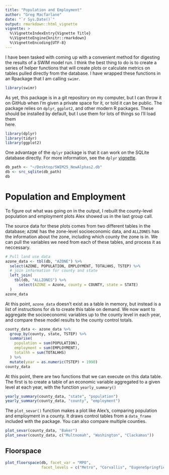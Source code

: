 ```yaml
---
title: "Population and Employment"
author: "Greg Macfarlane"
date: "`r Sys.Date()`"
output: rmarkdown::html_vignette
vignette: >
  %\VignetteIndexEntry{Vignette Title}
  %\VignetteEngine{knitr::rmarkdown}
  %\VignetteEncoding{UTF-8}
---
```


I have been tasked with coming up with a convenient method for digesting the 
results of a SWIM model run. I think the best thing to do is to create a series
of helper functions that will create plots or calculate metrics on tables pulled
directly from the database. I have wrapped these functions in an Rpackage that
I am calling `swimr`. 


```r
library(swimr)
```

As yet, this package is in a git repository on my computer, but I can throw it 
on GitHub when I'm given a private space for it, or told it can be public. The
package relies on `dplyr`, `ggplot2`, and other modern R packages. These should 
be installed by default, but I use them for lots of things so I'll load them   
here.

```r
library(dplyr)
library(tidyr)
library(ggplot2)
```

One advantage of the `dplyr` package is that it can work on the SQLite database
directly. For more information, see the `dplyr`
[vignette](http://cran.r-project.org/web/packages/dplyr/vignettes/databases.html).

```r
db_path <- "~/Desktop/SWIM25_NewAlphas2.db"
db <- src_sqlite(db_path)
db
```


# Population and Employment
To figure out what was going on in the output, I rebuilt the county-level
population and employment plots Alex showed us in the last group call.

The source data for these plots comes from two different tables in the database;
`AZONE` has the zone-level socioeconomic data, and `ALLZONES` has the
information about the zone, including which county the zone is in. We can pull
the variables we need from each of these tables, and process it as neccessary.

```r
# Pull land use data
azone_data <- tbl(db, "AZONE") %>%
  select(AZONE, POPULATION, EMPLOYMENT, TOTALHHS, TSTEP) %>%
  # join information for county and state
  left_join(
    tbl(db, "ALLZONES") %>%
      select(AZONE = Azone, county = COUNTY, state = STATE)
  ) 
azone_data
```

At this point, `azone_data` doesn't exist as a table in memory, but instead
is a list of instructions for `db` to create this table on demand. We now want 
to aggregate the socioeconomic variables up to the county level in each year,
and compare these model results to the county control totals.

```r
county_data <- azone_data %>%
  group_by(county, state, TSTEP) %>%
  summarise(
    population = sum(POPULATION),
    employment = sum(EMPLOYMENT),
    totalhh = sum(TOTALHHS)
  ) %>%
  mutate(year = as.numeric(TSTEP) + 1990)
county_data
```

At this point, there are two functions that we can execute on this data table. 
The first is to create a table of an economic variable aggregated to a given
level at each year, with the function `yearly_summary()`

```r
yearly_summary(county_data, "state", "population")
yearly_summary(county_data, "county", "employment")
```

The `plot_sevar()` function makes a plot like Alex's, comparing population and 
employment in a county. It draws control tables from a `data_frame` included
with the package. You can also compare multiple counties.


```r
plot_sevar(county_data, "Baker")
plot_sevar(county_data, c("Multnomah", "Washington", "Clackamas"))
```


## Floorspace

```r
plot_floorspace(db, facet_var = "MPO", 
                facet_levels = c("Metro", "Corvallis", "EugeneSpringfield"))

```


